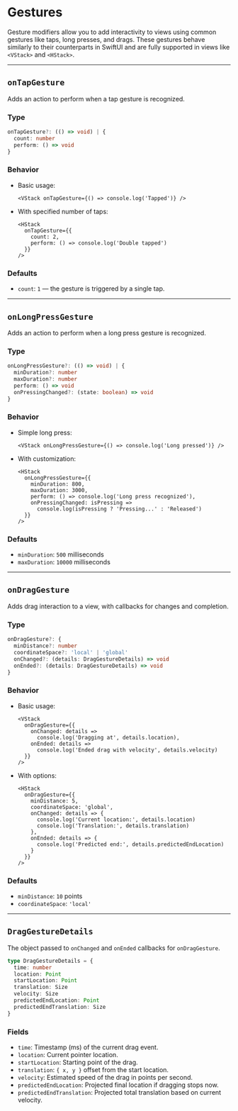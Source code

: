 # Gestures 
        
Gesture modifiers allow you to add interactivity to views using common gestures like taps, long presses, and drags. These gestures behave similarly to their counterparts in SwiftUI and are fully supported in views like `<VStack>` and `<HStack>`.

---

## `onTapGesture`

Adds an action to perform when a tap gesture is recognized.

### Type

```ts
onTapGesture?: (() => void) | {
  count: number
  perform: () => void
}
```

### Behavior

* Basic usage:

  ```tsx
  <VStack onTapGesture={() => console.log('Tapped')} />
  ```

* With specified number of taps:

  ```tsx
  <HStack
    onTapGesture={{
      count: 2,
      perform: () => console.log('Double tapped')
    }}
  />
  ```

### Defaults

* `count`: `1` — the gesture is triggered by a single tap.

---

## `onLongPressGesture`

Adds an action to perform when a long press gesture is recognized.

### Type

```ts
onLongPressGesture?: (() => void) | {
  minDuration?: number
  maxDuration?: number
  perform: () => void
  onPressingChanged?: (state: boolean) => void
}
```

### Behavior

* Simple long press:

  ```tsx
  <VStack onLongPressGesture={() => console.log('Long pressed')} />
  ```

* With customization:

  ```tsx
  <HStack
    onLongPressGesture={{
      minDuration: 800,
      maxDuration: 3000,
      perform: () => console.log('Long press recognized'),
      onPressingChanged: isPressing =>
        console.log(isPressing ? 'Pressing...' : 'Released')
    }}
  />
  ```

### Defaults

* `minDuration`: `500` milliseconds
* `maxDuration`: `10000` milliseconds

---

## `onDragGesture`

Adds drag interaction to a view, with callbacks for changes and completion.

### Type

```ts
onDragGesture?: {
  minDistance?: number
  coordinateSpace?: 'local' | 'global'
  onChanged?: (details: DragGestureDetails) => void
  onEnded?: (details: DragGestureDetails) => void
}
```

### Behavior

* Basic usage:

  ```tsx
  <VStack
    onDragGesture={{
      onChanged: details =>
        console.log('Dragging at', details.location),
      onEnded: details =>
        console.log('Ended drag with velocity', details.velocity)
    }}
  />
  ```

* With options:

  ```tsx
  <HStack
    onDragGesture={{
      minDistance: 5,
      coordinateSpace: 'global',
      onChanged: details => {
        console.log('Current location:', details.location)
        console.log('Translation:', details.translation)
      },
      onEnded: details => {
        console.log('Predicted end:', details.predictedEndLocation)
      }
    }}
  />
  ```

### Defaults

* `minDistance`: `10` points
* `coordinateSpace`: `'local'`

---

## `DragGestureDetails`

The object passed to `onChanged` and `onEnded` callbacks for `onDragGesture`.

```ts
type DragGestureDetails = {
  time: number
  location: Point
  startLocation: Point
  translation: Size
  velocity: Size
  predictedEndLocation: Point
  predictedEndTranslation: Size
}
```

### Fields

* `time`: Timestamp (ms) of the current drag event.
* `location`: Current pointer location.
* `startLocation`: Starting point of the drag.
* `translation`: `{ x, y }` offset from the start location.
* `velocity`: Estimated speed of the drag in points per second.
* `predictedEndLocation`: Projected final location if dragging stops now.
* `predictedEndTranslation`: Projected total translation based on current velocity.
